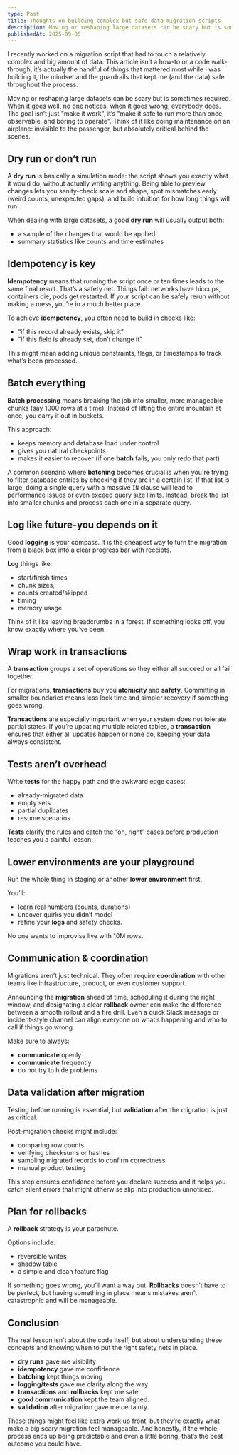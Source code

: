 ```yaml
---
type: Post
title: Thoughts on building complex but safe data migration scripts
description: Moving or reshaping large datasets can be scary but is sometimes required. When it goes well, no one notices, when it goes wrong, everybody does. The goal isn’t just "make it work", it’s "make it safe to run more than once, observable, and boring to operate".
publishedAt: 2025-09-05
---
```


I recently worked on a migration script that had to touch a relatively complex and big amount of data. This article isn’t a how-to or a code walk-through, it’s actually the handful of things that mattered most while I was building it, the mindset and the guardrails that kept me (and the data) safe throughout the process.

Moving or reshaping large datasets can be scary but is sometimes required. When it goes well, no one notices, when it goes wrong, everybody does. The goal isn’t just "make it work", it’s "make it safe to run more than once, observable, and boring to operate". Think of it like doing maintenance on an airplane: invisible to the passenger, but absolutely critical behind the scenes.

## Dry run or don’t run

A **dry run** is basically a simulation mode: the script shows you exactly what it would do, without actually writing anything. Being able to preview changes lets you sanity-check scale and shape, spot mismatches early (weird counts, unexpected gaps), and build intuition for how long things will run. 

When dealing with large datasets, a good **dry run** will usually output both:

- a sample of the changes that would be applied
- summary statistics like counts and time estimates 

## Idempotency is key

**Idempotency** means that running the script once or ten times leads to the same final result. That’s a safety net. Things fail: networks have hiccups, containers die, pods get restarted. If your script can be safely rerun without making a mess, you’re in a much better place.

To achieve **idempotency**, you often need to build in checks like: 

- “if this record already exists, skip it”
- “if this field is already set, don’t change it” 

This might mean adding unique constraints, flags, or timestamps to track what’s been processed.

## Batch everything

**Batch processing** means breaking the job into smaller, more manageable chunks (say 1000 rows at a time). Instead of lifting the entire mountain at once, you carry it out in buckets.

This approach:

- keeps memory and database load under control
- gives you natural checkpoints
- makes it easier to recover (if one **batch** fails, you only redo that part)

A common scenario where **batching** becomes crucial is when you're trying to filter database entries by checking if they are in a certain list. If that list is large, doing a single query with a massive `IN` clause will lead to performance issues or even exceed query size limits. Instead, break the list into smaller chunks and process each one in a separate query. 

## Log like future-you depends on it

Good **logging** is your compass. It is the cheapest way to turn the migration from a black box into a clear progress bar with receipts. 

**Log** things like:

- start/finish times 
- chunk sizes, 
- counts created/skipped
- timing
- memory usage  

Think of it like leaving breadcrumbs in a forest. If something looks off, you know exactly where you’ve been.

## Wrap work in transactions

A **transaction** groups a set of operations so they either all succeed or all fail together. 

For migrations, **transactions** buy you **atomicity** and **safety**. Committing in smaller boundaries means less lock time and simpler recovery if something goes wrong. 

**Transactions** are especially important when your system does not tolerate partial states. If you’re updating multiple related tables, a **transaction** ensures that either all updates happen or none do, keeping your data always consistent.

## Tests aren’t overhead

Write **tests** for the happy path and the awkward edge cases:

- already-migrated data
- empty sets
- partial duplicates
- resume scenarios

**Tests** clarify the rules and catch the “oh, right” cases before production teaches you a painful lesson.

## Lower environments are your playground

Run the whole thing in staging or another **lower environment** first. 

You’ll:

- learn real numbers (counts, durations)
- uncover quirks you didn’t model
- refine your **logs** and safety checks. 

No one wants to improvise live with 10M rows.

## Communication & coordination

Migrations aren’t just technical. They often require **coordination** with other teams like infrastructure, product, or even customer support.

Announcing the **migration** ahead of time, scheduling it during the right window, and designating a clear **rollback** owner can make the difference between a smooth rollout and a fire drill. Even a quick Slack message or incident-style channel can align everyone on what’s happening and who to call if things go wrong.

Make sure to always:

- **communicate** openly
- **communicate** frequently 
- do not try to hide problems

## Data validation after migration

Testing before running is essential, but **validation** after the migration is just as critical.

Post-migration checks might include:

- comparing row counts
- verifying checksums or hashes
- sampling migrated records to confirm correctness
- manual product testing

This step ensures confidence before you declare success and it helps you catch silent errors that might otherwise slip into production unnoticed.

## Plan for rollbacks

A **rollback** strategy is your parachute. 

Options include:

- reversible writes
- shadow table
- a simple and clean feature flag 

If something goes wrong, you’ll want a way out. **Rollbacks** doesn’t have to be perfect, but having something in place means mistakes aren’t catastrophic and will be manageable. 

## Conclusion

The real lesson isn't about the code itself, but about understanding these concepts and knowing when to put the right safety nets in place. 

- **dry runs** gave me visibility
- **idempotency** gave me confidence
- **batching** kept things moving
- **logging/tests** gave me clarity along the way
- **transactions** and **rollbacks** kept me safe
- **good communication** kept the team aligned.
- **validation** after migration gave me certainty.

These things might feel like extra work up front, but they’re exactly what make a big scary migration feel manageable. And honestly, if the whole process ends up being predictable and even a little boring, that’s the best outcome you could have.

